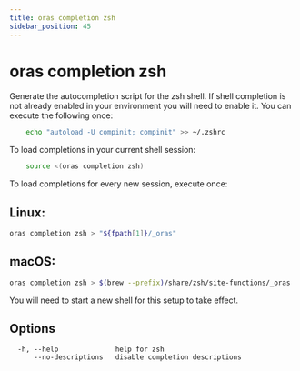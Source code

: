 ```yaml
---
title: oras completion zsh
sidebar_position: 45
---
```


# oras completion zsh

Generate the autocompletion script for the zsh shell.
If shell completion is not already enabled in your environment you will need
to enable it.  You can execute the following once:
```bash
	echo "autoload -U compinit; compinit" >> ~/.zshrc
```

To load completions in your current shell session:
```bash
	source <(oras completion zsh)
```

To load completions for every new session, execute once:
## Linux:
```bash
oras completion zsh > "${fpath[1]}/_oras"
```

## macOS:
```bash
oras completion zsh > $(brew --prefix)/share/zsh/site-functions/_oras
```

You will need to start a new shell for this setup to take effect.

## Options

```
  -h, --help              help for zsh
      --no-descriptions   disable completion descriptions
```
